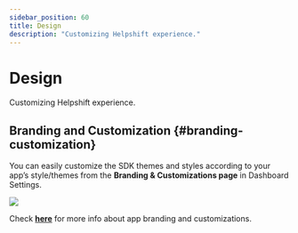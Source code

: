 ```yaml
---
sidebar_position: 60
title: Design
description: "Customizing Helpshift experience."
---
```






# Design

<Intro>

Customizing Helpshift experience.


</Intro>


## Branding and Customization {#branding-customization}
You can easily customize the SDK themes and styles according to your app’s style/themes from the **Branding & Customizations page** in Dashboard Settings.


<Image src="/static/books/helpshiftx/branding_customization.png"  width="full" /> 


Check [**here**](https://support.helpshift.com/kb/article/configure-look-and-feel-settings/) for more info about app branding and customizations.
